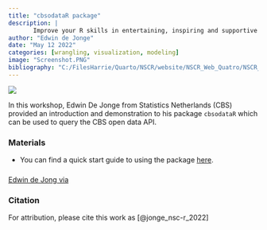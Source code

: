 ```yaml
---
title: "cbsodataR package"
description: |
       Improve your R skills in entertaining, inspiring and supportive sessions moderated by your own colleagues.
author: "Edwin de Jonge"
date: "May 12 2022"
categories: [wrangling, visualization, modeling]
image: "Screenshot.PNG"
bibliography: "C:/FilesHarrie/Quarto/NSCR/website/NSCR_Web_Quatro/NSCR_Blog_Quarto/references/references.bib"
---
```


![](Screenshot.PNG)

In this workshop, Edwin De Jonge from Statistics Netherlands (CBS) provided an introduction and demonstration to his package `cbsodataR` which can be used to query the CBS open data API.

### Materials

-   You can find a quick start guide to using the package [here](https://www.cbs.nl/en-gb/our-services/open-data/statline-as-open-data/quick-start-guide).

### 

[Edwin de Jong via](https://www.cbs.nl/nl-nl/over-ons/contact)

### Citation

For attribution, please cite this work as [@jonge_nsc-r_2022]
